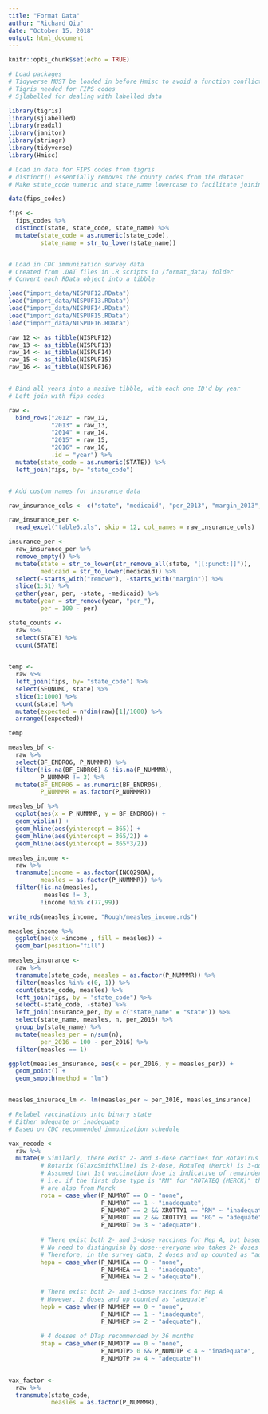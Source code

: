 ```yaml
---
title: "Format Data"
author: "Richard Qiu"
date: "October 15, 2018"
output: html_document
---
```


```r
knitr::opts_chunk$set(echo = TRUE)

# Load packages
# Tidyverse MUST be loaded in before Hmisc to avoid a function conflict with importing the data
# Tigris needed for FIPS codes
# Sjlabelled for dealing with labelled data

library(tigris)
library(sjlabelled)
library(readxl)
library(janitor)
library(stringr)
library(tidyverse)
library(Hmisc)

# Load in data for FIPS codes from tigris
# distinct() essentially removes the county codes from the dataset
# Make state_code numeric and state_name lowercase to facilitate joining with other data

data(fips_codes)

fips <- 
  fips_codes %>% 
  distinct(state, state_code, state_name) %>%
  mutate(state_code = as.numeric(state_code),
         state_name = str_to_lower(state_name))


# Load in CDC immunization survey data
# Created from .DAT files in .R scripts in /format_data/ folder
# Convert each RData object into a tibble

load("import_data/NISPUF12.RData")
load("import_data/NISPUF13.RData")
load("import_data/NISPUF14.RData")
load("import_data/NISPUF15.RData")
load("import_data/NISPUF16.RData")

raw_12 <- as_tibble(NISPUF12)
raw_13 <- as_tibble(NISPUF13)
raw_14 <- as_tibble(NISPUF14)
raw_15 <- as_tibble(NISPUF15)
raw_16 <- as_tibble(NISPUF16)


# Bind all years into a masive tibble, with each one ID'd by year
# Left join with fips codes

raw <- 
  bind_rows("2012" = raw_12,
            "2013" = raw_13,
            "2014" = raw_14,
            "2015" = raw_15,
            "2016" = raw_16,
            .id = "year") %>% 
  mutate(state_code = as.numeric(STATE)) %>% 
  left_join(fips, by= "state_code")


# Add custom names for insurance data

raw_insurance_cols <- c("state", "medicaid", "per_2013", "margin_2013", "per_2014", "margin_2014", "per_2015", "margin_2015", "per_2016", "margin_2016", "remove_1", "remove_2", "remove_3", "remove_4")

raw_insurance_per <- 
  read_excel("table6.xls", skip = 12, col_names = raw_insurance_cols) 

insurance_per <- 
  raw_insurance_per %>% 
  remove_empty() %>% 
  mutate(state = str_to_lower(str_remove_all(state, "[[:punct:]]")),
         medicaid = str_to_lower(medicaid)) %>% 
  select(-starts_with("remove"), -starts_with("margin")) %>% 
  slice(1:51) %>% 
  gather(year, per, -state, -medicaid) %>% 
  mutate(year = str_remove(year, "per_"),
         per = 100 - per)
```



```r
state_counts <-
  raw %>% 
  select(STATE) %>% 
  count(STATE)
  

```



```r

temp <-
  raw %>%
  left_join(fips, by= "state_code") %>% 
  select(SEQNUMC, state) %>%
  slice(1:1000) %>%
  count(state) %>%
  mutate(expected = n*dim(raw)[1]/1000) %>% 
  arrange((expected))

temp
```

```r
measles_bf <-
  raw %>%
  select(BF_ENDR06, P_NUMMMR) %>% 
  filter(!is.na(BF_ENDR06) & !is.na(P_NUMMMR),
         P_NUMMMR != 3) %>% 
  mutate(BF_ENDR06 = as.numeric(BF_ENDR06),
         P_NUMMMR = as.factor(P_NUMMMR))

measles_bf %>% 
  ggplot(aes(x = P_NUMMMR, y = BF_ENDR06)) +
  geom_violin() + 
  geom_hline(aes(yintercept = 365)) +
  geom_hline(aes(yintercept = 365/2)) +
  geom_hline(aes(yintercept = 365*3/2))

```


```r
measles_income <-
  raw %>% 
  transmute(income = as.factor(INCQ298A),
         measles = as.factor(P_NUMMMR)) %>% 
  filter(!is.na(measles), 
          measles != 3,
         !income %in% c(77,99))

write_rds(measles_income, "Rough/measles_income.rds")

measles_income %>% 
  ggplot(aes(x =income , fill = measles)) +
  geom_bar(position="fill")
```

```r
measles_insurance <-
  raw %>% 
  transmute(state_code, measles = as.factor(P_NUMMMR)) %>% 
  filter(measles %in% c(0, 1)) %>% 
  count(state_code, measles) %>% 
  left_join(fips, by = "state_code") %>% 
  select(-state_code, -state) %>% 
  left_join(insurance_per, by = c("state_name" = "state")) %>% 
  select(state_name, measles, n, per_2016) %>% 
  group_by(state_name) %>% 
  mutate(measles_per = n/sum(n),
         per_2016 = 100 - per_2016) %>% 
  filter(measles == 1)

ggplot(measles_insurance, aes(x = per_2016, y = measles_per)) +
  geom_point() +
  geom_smooth(method = "lm")


measles_insurace_lm <- lm(measles_per ~ per_2016, measles_insurance)
```


```r
# Relabel vaccinations into binary state
# Either adequate or inadequate
# Based on CDC recommended immunization schedule

vax_recode <-
  raw %>% 
  mutate(# Similarly, there exist 2- and 3-dose caccines for Rotavirus
         # Rotarix (GlaxoSmithKline) is 2-dose, RotaTeq (Merck) is 3-dose
         # Assumed that 1st vaccination dose is indicative of remainder of given vaccine schedule
         # i.e. if the first dose type is "RM" for "ROTATEQ (MERCK)" then the remainder of Rotavirus vaccines
         # are also from Merck
         rota = case_when(P_NUMROT == 0 ~ "none",
                          P_NUMROT == 1 ~ "inadequate",
                          P_NUMROT == 2 && XROTTY1 == "RM" ~ "inadequate",
                          P_NUMROT == 2 && XROTTY1 == "RG" ~ "adequate",
                          P_NUMROT >= 3 ~ "adequate"),
    
         # There exist both 2- and 3-dose vaccines for Hep A, but based on Rotavirus dose-vaccine matching,
         # No need to distinguish by dose--everyone who takes 2+ doses completes the vaccine schedule
         # Therefore, in the survey data, 2 doses and up counted as "adequate"
         hepa = case_when(P_NUMHEA == 0 ~ "none",
                          P_NUMHEA == 1 ~ "inadequate",
                          P_NUMHEA >= 2 ~ "adequate"),
         
         # There exist both 2- and 3-dose vaccines for Hep A
         # However, 2 doses and up counted as "adequate"
         hepb = case_when(P_NUMHEP == 0 ~ "none",
                          P_NUMHEP == 1 ~ "inadequate",
                          P_NUMHEP >= 2 ~ "adequate"),
         
         # 4 doeses of DTap recommended by 36 months
         dtap = case_when(P_NUMDTP == 0 ~ "none",
                          P_NUMDTP> 0 && P_NUMDTP < 4 ~ "inadequate",
                          P_NUMDTP >= 4 ~ "adequate"))
  


```



```r

vax_factor <-
  raw %>%
  transmute(state_code,
            measles = as.factor(P_NUMMMR),
            


```




